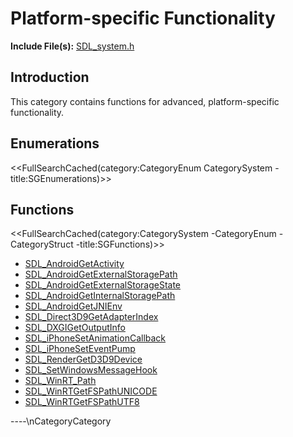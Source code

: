 
= Platform-specific Functionality =

'''Include File(s):'''  [http://hg.libsdl.org/SDL/file/default/include/SDL_system.h SDL_system.h]


== Introduction ==
This category contains functions for advanced, platform-specific functionality.

== Enumerations ==
<<FullSearchCached(category:CategoryEnum CategorySystem -title:SGEnumerations)>>

<!-- #== Structures == -->
<!-- #<<FullSearchCached(category:CategoryStruct CategorySystem -title:SGStructures)>> -->

== Functions ==
<<FullSearchCached(category:CategorySystem -CategoryEnum -CategoryStruct -title:SGFunctions)>>

<!-- BEGIN CATEGORY LIST -->
* [[SDL_AndroidGetActivity]]
* [[SDL_AndroidGetExternalStoragePath]]
* [[SDL_AndroidGetExternalStorageState]]
* [[SDL_AndroidGetInternalStoragePath]]
* [[SDL_AndroidGetJNIEnv]]
* [[SDL_Direct3D9GetAdapterIndex]]
* [[SDL_DXGIGetOutputInfo]]
* [[SDL_iPhoneSetAnimationCallback]]
* [[SDL_iPhoneSetEventPump]]
* [[SDL_RenderGetD3D9Device]]
* [[SDL_SetWindowsMessageHook]]
* [[SDL_WinRT_Path]]
* [[SDL_WinRTGetFSPathUNICODE]]
* [[SDL_WinRTGetFSPathUTF8]]
<!-- END CATEGORY LIST -->
----\nCategoryCategory
